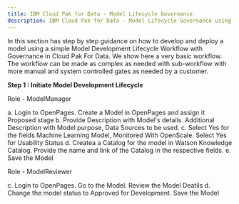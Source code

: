 ```yaml
---
title: IBM Cloud Pak for Data - Model Lifecycle Governance
description: IBM Cloud Pak for Data - Model Lifecycle Governance using OpenPages
---
```


In this section has step by step guidance on how to develop and deploy a model using a simple Model Development Lifecycle Workflow with Governance in Cloud Pak For Data. We show here a very basic workflow. The workflow can be made as complex as needed with sub-workflow with more manual and system controlled gates as needed by a customer.

__Step 1 : Initiate Model Development Lifecycle__

Role - ModelManager

a. Login to OpenPages. Create a Model in OpenPages and assign it Proposed stage
b. Provide Description with Model's details. Additional Description with Model purpose, Data Sources to be used. 
c. Select Yes for the fields Machine Learning Model, Monitored With OpenScale. Select Yes for Usability Status
d. Createa a Catalog for the model in Watson Knowledge Catalog. Provide the name and link of the Catalog in the respective fields.
e. Save the Model

Role - ModelReviewer

c. Login to OpenPages. Go to the Model. Review the Model Deatils
d. Change the model status to Approved for Development. Save the Model
